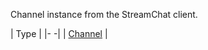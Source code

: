 Channel instance from the StreamChat client.

| Type |
|- -|
| [Channel](https://getstream.io/chat/docs/javascript/creating_channels/?language=javascript) |
